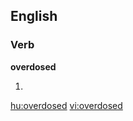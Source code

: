 ==English==
===Verb===
'''overdosed'''
# {{past of|[[overdose]]}}

[[hu:overdosed]]
[[vi:overdosed]]